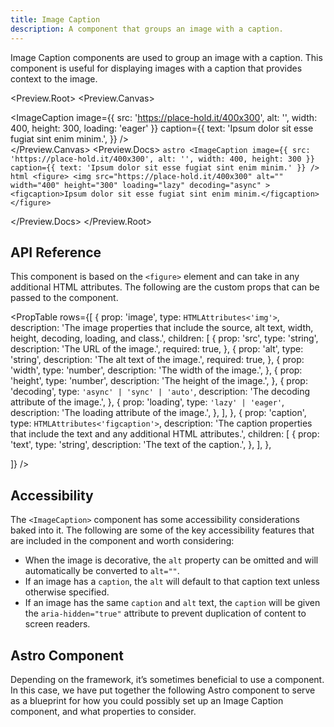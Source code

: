 ```yaml
---
title: Image Caption
description: A component that groups an image with a caption.
---
```



Image Caption components are used to group an image with a caption. This component is useful for displaying images with a caption that provides context to the image.

<Preview.Root>
  <Preview.Canvas>
    <div class="flex">
      <ImageCaption
        image={{
          src: 'https://place-hold.it/400x300',
          alt: '',
          width: 400,
          height: 300,
          loading: 'eager'
        }}
        caption={{
          text: 'Ipsum dolor sit esse fugiat sint enim minim.',
        }}
      />
    </div>
  </Preview.Canvas>
  <Preview.Docs>
    <Tabs>
      <TabItem label="Astro" icon="astro">
        ```astro
        <ImageCaption
          image={{
            src: 'https://place-hold.it/400x300',
            alt: '',
            width: 400,
            height: 300
          }}
          caption={{
            text: 'Ipsum dolor sit esse fugiat sint enim minim.'
          }}
        />
        ```
      </TabItem>
      <TabItem label="Compiled" icon="seti:html">
        ```html
        <figure>
          <img
            src="https://place-hold.it/400x300"
            alt=""
            width="400"
            height="300"
            loading="lazy"
            decoding="async"
          >
          <figcaption>Ipsum dolor sit esse fugiat sint enim minim.</figcaption>
        </figure>
        ```
      </TabItem>
    </Tabs>

  </Preview.Docs>
</Preview.Root>

## API Reference

This component is based on the `<figure>` element and can take in any additional HTML attributes. The following are the custom props that can be passed to the component.

<PropTable
  rows={[
    {
      prop: 'image',
      type: `HTMLAttributes<'img'>`,
      description:
        'The image properties that include the source, alt text, width, height, decoding, loading, and class.',
      children: [
        {
          prop: 'src',
          type: 'string',
          description: 'The URL of the image.',
          required: true,
        },
        {
          prop: 'alt',
          type: 'string',
          description: 'The alt text of the image.',
          required: true,
        },
        {
          prop: 'width',
          type: 'number',
          description: 'The width of the image.',
        },
        {
          prop: 'height',
          type: 'number',
          description: 'The height of the image.',
        },
        {
          prop: 'decoding',
          type: `'async' | 'sync' | 'auto'`,
          description: 'The decoding attribute of the image.',
        },
        {
          prop: 'loading',
          type: `'lazy' | 'eager'`,
          description: 'The loading attribute of the image.',
        },
      ],
    },
    {
      prop: 'caption',
      type: `HTMLAttributes<'figcaption'>`,
      description:
        'The caption properties that include the text and any additional HTML attributes.',
      children: [
        {
          prop: 'text',
          type: 'string',
          description: 'The text of the caption.',
        },
      ],
    },

]}
/>

## Accessibility

The `<ImageCaption>` component has some accessibility considerations baked into it. The following are some of the key accessibility features that are included in the component and worth considering:

- When the image is decorative, the `alt` property can be omitted and will automatically be converted to `alt=""`.
- If an image has a `caption`, the `alt` will default to that caption text unless otherwise specified.
- If an image has the same `caption` and `alt` text, the `caption` will be given the `aria-hidden="true"` attribute to prevent duplication of content to screen readers.

## Astro Component

Depending on the framework, it’s sometimes beneficial to use a component. In this case, we have put together the following Astro component to serve as a blueprint for how you could possibly set up an Image Caption component, and what properties to consider.

<Code code={ImageCaptionRaw} lang="astro" title="ImageCaption.astro" />
